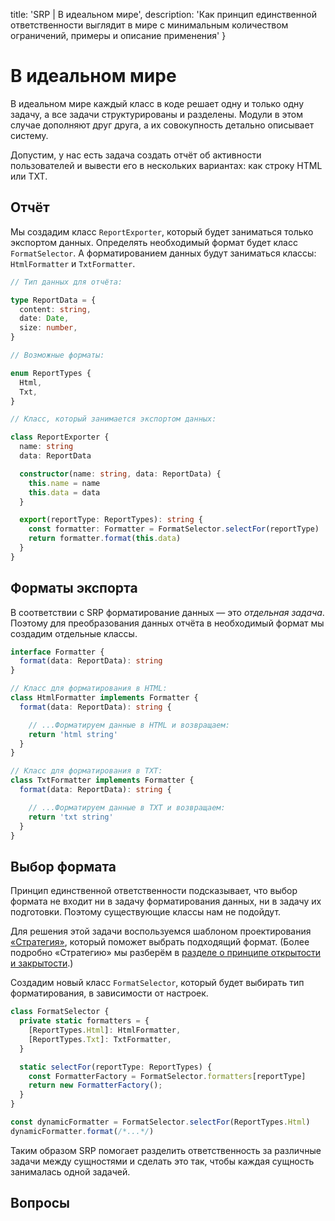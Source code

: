 
  title: 'SRP | В идеальном мире',
  description: 'Как принцип единственной ответственности выглядит в мире с минимальным количеством ограничений, примеры и описание применения'
}


# В идеальном мире

В идеальном мире каждый класс в коде решает одну и только одну задачу, а все задачи структурированы и разделены. Модули в этом случае дополняют друг друга, а их совокупность детально описывает систему.

Допустим, у нас есть задача создать отчёт об активности пользователей и вывести его в нескольких вариантах: как строку HTML или TXT.

## Отчёт

Мы создадим класс `ReportExporter`, который будет заниматься только экспортом данных. Определять необходимый формат будет класс `FormatSelector`. А форматированием данных будут заниматься классы: `HtmlFormatter` и `TxtFormatter`.

```ts
// Тип данных для отчёта:

type ReportData = {
  content: string,
  date: Date,
  size: number,
}

// Возможные форматы:

enum ReportTypes {
  Html,
  Txt,
}

// Класс, который занимается экспортом данных:

class ReportExporter {
  name: string
  data: ReportData

  constructor(name: string, data: ReportData) {
    this.name = name
    this.data = data
  }

  export(reportType: ReportTypes): string {
    const formatter: Formatter = FormatSelector.selectFor(reportType)
    return formatter.format(this.data)
  }
}
```

## Форматы экспорта

В соответствии с SRP форматирование данных — это _отдельная задача_. Поэтому для преобразования данных отчёта в необходимый формат мы создадим отдельные классы.

```ts
interface Formatter {
  format(data: ReportData): string
}

// Класс для форматирования в HTML:
class HtmlFormatter implements Formatter {
  format(data: ReportData): string {

    // ...Форматируем данные в HTML и возвращаем:
    return 'html string'
  }
}

// Класс для форматирования в TXT:
class TxtFormatter implements Formatter {
  format(data: ReportData): string {

    // ...Форматируем данные в TXT и возвращаем:
    return 'txt string'
  }
}
```

## Выбор формата

Принцип единственной ответственности подсказывает, что выбор формата не входит ни в задачу форматирования данных, ни в задачу их подготовки. Поэтому существующие классы нам не подойдут.

Для решения этой задачи воспользуемся шаблоном проектирования [«Стратегия»](https://refactoring.guru/ru/design-patterns/strategy), который поможет выбрать подходящий формат. (Более подробно «Стратегию» мы разберём в [разделе о принципе открытости и закрытости](/ocp/patterns).)

Создадим новый класс `FormatSelector`, который будет выбирать тип форматирования, в зависимости от настроек.

```ts
class FormatSelector {
  private static formatters = {
    [ReportTypes.Html]: HtmlFormatter,
    [ReportTypes.Txt]: TxtFormatter,
  }

  static selectFor(reportType: ReportTypes) {
    const FormatterFactory = FormatSelector.formatters[reportType]
    return new FormatterFactory();
  }
}

const dynamicFormatter = FormatSelector.selectFor(ReportTypes.Html)
dynamicFormatter.format(/*...*/)
```

Таким образом SRP помогает разделить ответственность за различные задачи между сущностями и сделать это так, чтобы каждая сущность занималась одной задачей.

## Вопросы
<Quiz name='srp-ideal-1' />
<Quiz name='srp-ideal-2' />
<Quiz name='srp-ideal-3' />
